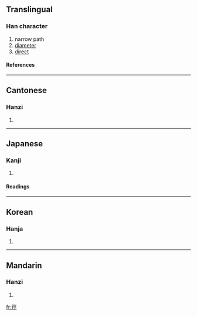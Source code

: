 {{see|径}}

==Translingual==
===Han character===
{{Han char|rn=60|rad=彳|as=07|sn=10|four=2121<sub>1</sub>|canj=竹人一女一 (HOMVM)}}
# narrow path
# [[diameter]]
# [[direct]]
====References====
{{Han ref|kx=0367.190|dkj=10118|dj=0691.030|hdz=20824.070|uh=5F91|ud=24465|bh=AE7C|bd=44668}}
----
==Cantonese==
===Hanzi===
{{yue-hanzi|jyut=|y=ging3}}
# {{defn|Cantonese}}
----
==Japanese==
===Kanji===
{{ja-kanji|grade=|rs=彳07}}
# {{defn|Japanese}} 
====Readings====
{{ja-readings|on=[[けい]] (kei)|kun=[[こみち]] (komichi), [[ちかみち]] (chikamichi), [[みち]] (michi)}}
----
==Korean==
===Hanja===
{{ko-hanja|hangeul=경|eumhun=|rv=gyeong|mr=kyŏng|y=kyeng}}
# {{defn|Korean}}
----
==Mandarin==
===Hanzi===
{{cmn-hanzi|sim=径|pin=[[jìng]] ([[jing4]])|wg=ching<sup>4</sup>}}
# {{defn|Mandarin}}

[[fr:徑]]